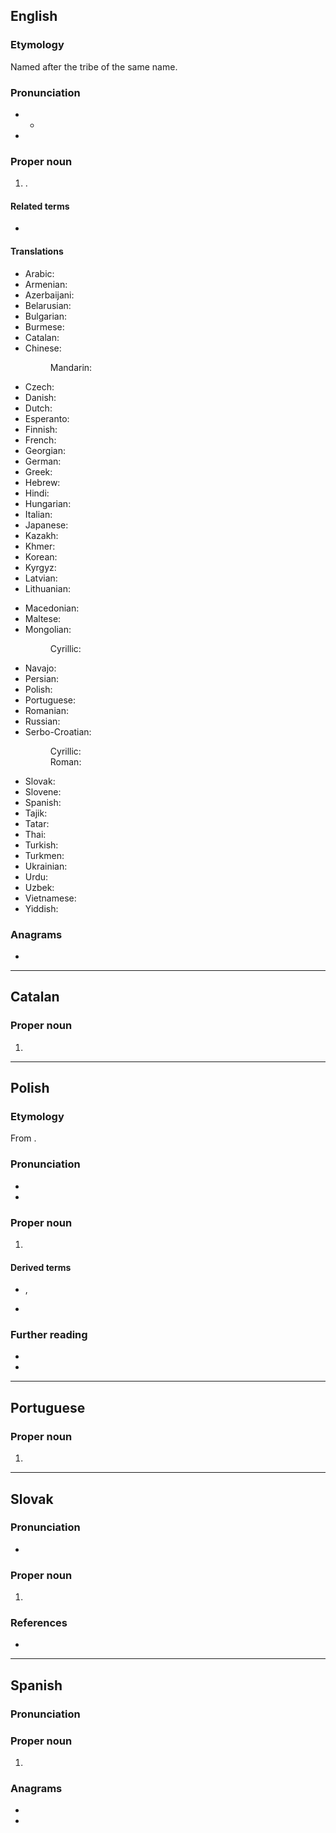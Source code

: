 {{also|caraças|caracas}}
==English==
{{slim-wikipedia}}

===Etymology===
Named after the tribe of the same name.

===Pronunciation===
* {{IPA|en|/kəˈɹækəs/}}
** {{audio|en|LL-Q1860 (eng)-Vealhurl-Caracas.wav|Audio (UK)}}
* {{rhymes|en|ækəs}}

===Proper noun===
{{en-proper noun}}

# {{place|en|capital city|c/Venezuela}}.

====Related terms====
* {{l|en|Caracasian}} {{qualifier|rare}}

====Translations====
{{trans-top|capital of Venezuela}}
* Arabic: {{t|ar|كَرَاكَاس|f}}
* Armenian: {{t+|hy|Կարակաս}}
* Azerbaijani: {{t+|az|Karakas}}
* Belarusian: {{t|be|Кара́кас|m}}
* Bulgarian: {{t|bg|Кара́кас|m}}
* Burmese: {{t|my|[[ကရာကက်စ်]][[မြို့]]}}
* Catalan: {{t|ca|Caracas}}
* Chinese:
*: Mandarin: {{t|cmn|卡拉卡斯|tr=Kǎlākǎsī}}
* Czech: {{t+|cs|Caracas}}
* Danish: {{t|da|Caracas}}
* Dutch: {{t+|nl|Caracas|n}}
* Esperanto: {{t+|eo|Karakaso}}
* Finnish: {{t+|fi|Caracas}}
* French: {{t+|fr|Caracas|f}}
* Georgian: {{t|ka|კარაკასი}}
* German: {{t+|de|Caracas|n}}
* Greek: {{t|el|Καράκας}}
* Hebrew: {{t|he|קראקס \ קָרָקָס|f|tr=karakas}}
* Hindi: {{t|hi|काराकास|m}}
* Hungarian: {{t+|hu|Caracas}}
* Italian: {{t|it|Caracas|f}}
* Japanese: {{t|ja|カラカス|tr=Karakasu}}
* Kazakh: {{t|kk|Каракас}}
* Khmer: {{t+|km|ការ៉ាកាស}}
* Korean: {{t|ko|^카라카스}}
* Kyrgyz: {{t|ky|Каракас}}
* Latvian: {{t|lv|Karakasa|f}}
* Lithuanian: {{t|lt|Karakasas|m}}
{{trans-mid}}
* Macedonian: {{t|mk|Каракас|m}}
* Maltese: {{t|mt|Karakas}}
* Mongolian:
*: Cyrillic: {{t|mn|Каракас}}
* Navajo: {{t|nv|Kʼáwakʼas}}
* Persian: {{t|fa|کاراکاس|tr=kârâkâs}}
* Polish: {{t+|pl|Caracas|n}}
* Portuguese: {{t+|pt|Caracas|f}}
* Romanian: {{t+|ro|Caracas}}
* Russian: {{t+|ru|Кара́кас|m}}
* Serbo-Croatian:
*: Cyrillic: {{t|sh|Каракас|m}}
*: Roman: {{t+|sh|Caracas|m}}
* Slovak: {{t|sk|Caracas}}
* Slovene: {{t|sl|Caracas}}
* Spanish: {{t+|es|Caracas|m}}
* Tajik: {{t|tg|Каракас}}
* Tatar: {{t|tt|Каракас}}
* Thai: {{t|th|การากัส}}
* Turkish: {{t+|tr|Karakas}}
* Turkmen: {{t|tk|Karakas}}
* Ukrainian: {{t|uk|Кара́кас|m}}
* Urdu: {{t|ur|کاراکاس|m|tr=kārākās}}
* Uzbek: {{t|uz|Karakas}}
* Vietnamese: {{t|vi|Ca-ra-cát}}
* Yiddish: {{t|yi|קאַראַקאַס|n}}
{{trans-bottom}}

===Anagrams===
* {{anagrams|en|a=aaaccrs|cascara}}

----

==Catalan==

===Proper noun===
{{ca-proper noun|m}}

# {{place|ca|capital city|c/Venezuela|t1=Caracas}}

----

==Polish==
{{wp|lang=pl}}

===Etymology===
From {{bor|pl|es|Caracas}}.

===Pronunciation===
* {{pl-IPA|/karakas/}}
* {{audio|pl|Pl-Caracas.ogg|Audio}}

===Proper noun===
{{pl-proper noun|n|indecl=yes}}

# {{place|pl|capital city|c/Venezuela|t1=Caracas}}

====Derived terms====
* {{q|nouns}} {{l|pl|karakaszczyk}}, {{l|pl|karakaska}}
* {{q|adjective}} {{l|pl|karakaski}}

===Further reading===
* {{R:pl:WSJP}}
* {{R:PWN}}

{{c|pl|Exonyms}}

----

==Portuguese==

===Proper noun===
{{pt-proper noun|f}}

# {{place|pt|capital city|c/Venezuela|t1=Caracas}}

----

==Slovak==
{{wp|lang=sk}}

===Pronunciation===
* {{sk-IPA|karakas}}

===Proper noun===
{{sk-proper noun|m|gen=Caracasu}}

# {{place|sk|capital|c/Venezuela|t=Caracas}}

===References===
* {{R:SDK}}

----

==Spanish==
{{wikipedia|lang=es}}

===Pronunciation===
{{es-IPA}}

===Proper noun===
{{es-proper noun}}

# {{place|es|capital city|c/Venezuela|t1=Caracas}}

===Anagrams===
* {{l|es|carcasa}}
* {{l|es|cáscara}}